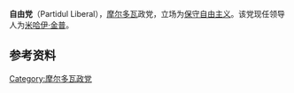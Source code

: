 {{Infobox political party
|country = 摩尔多瓦
|name_english = 自由党
|name_native = Partidul Liberal
|party_logo =  
|founder = {{le|阿纳托里亚·沙拉鲁|Anatol Şalaru}}
|president = [[米哈伊·金普|米哈伊·金普]]
|parliament_leader =
|foundation = 1993年9月5日
|headquarters = [[基希讷乌|基希讷乌]]
|ideology = [[保守自由主义|保守自由主义]]<ref name="Nordsieck">[http://www.parties-and-elections.eu/moldova.html Parties and Elections in Europe: The database about parliamentary elections and political parties in Europe, by Wolfram Nordsieck]</ref><br>[[自由主义|自由主义]]<br>[[自由民主主义|自由民主主义]]
|national = 
|position = 中间偏右
|international = ''无''
|european = [[争取欧洲自由人士和民主人士联盟党|争取欧洲自由人士和民主人士联盟党]]
|colours = 蓝、黄
|seats1_title  = [[摩尔多瓦共和国议会|议会]]
|seats1        = {{Composition bar|0|101|hex=#73C2FB}}
|website = [http://www.pl.md/ http://www.pl.md/]
}}
'''自由党'''（Partidul Liberal），[[摩尔多瓦|摩尔多瓦]]政党，立场为[[保守自由主义|保守自由主义]]。该党现任领导人为[[米哈伊·金普|米哈伊·金普]]。

==参考资料==
{{reflist}}
{{摩尔多瓦政党}}
[[Category:摩尔多瓦政党|Category:摩尔多瓦政党]]